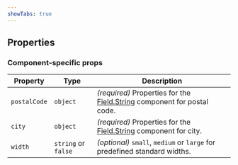 ```yaml
---
showTabs: true
---
```



## Properties

<DataValueReadwriteProperties type="string" />

### Component-specific props

| Property     | Type                | Description                                                                                                            |
| ------------ | ------------------- | ---------------------------------------------------------------------------------------------------------------------- |
| `postalCode` | `object`            | _(required)_ Properties for the [Field.String](/uilib/extensions/forms/base-fields/String/) component for postal code. |
| `city`       | `object`            | _(required)_ Properties for the [Field.String](/uilib/extensions/forms/base-fields/String/) component for city.        |
| `width`      | `string` or `false` | _(optional)_ `small`, `medium` or `large` for predefined standard widths.                                              |
